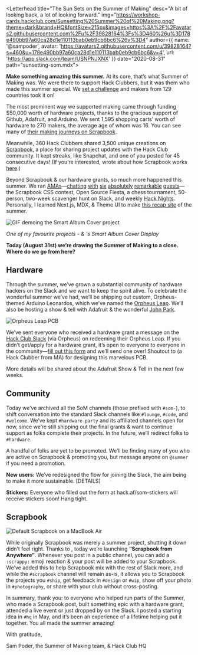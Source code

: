 

<Letterhead
title="The Sun Sets on the Summer of Making"
desc="A bit of looking back, a lot of looking forward."
img="https://workshop-cards.hackclub.com/Sunsetting%20Summer%20of%20Making.png?theme=dark&brand=HQ&fontSize=215px&images=https%3A%2F%2Favatars2.githubusercontent.com%2Fu%2F39828164%3Fs%3D460%26u%3D178e490bb97a60ca28d1e110113bab0eb9cb6bc6%26v%3D4"
author={{
  name: '@sampoder',
  avatar: 'https://avatars2.githubusercontent.com/u/39828164?s=460&u=178e490bb97a60ca28d1e110113bab0eb9cb6bc6&v=4',
  url: 'https://app.slack.com/team/USNPNJXNX'
}}
date="2020-08-31"
path="sunsetting-som.mdx">

**Make something amazing this summer.** At its core, that’s what Summer of Making was. We were there to support Hack Clubbers, but it was them who made this summer special. We [set a challenge](https://summer.hackclub.com/landing) and makers from 129 countries took it on!

The most prominent way we supported making came through funding $50,000 worth of hardware projects, thanks to the gracious support of Github, Adafruit, and Arduino. We sent 1,595 shopping carts’ worth of hardware to 270 makers, the average age of whom was 16. You can see many of [their making journeys on Scrapbook](http://scrapbook.hackclub.com/r/hardware).

Meanwhile, 360 Hack Clubbers shared 3,500 unique creations on [Scrapbook](https://scrapbook.hackclub.com/), a place for sharing project updates with the Hack Club community. It kept streaks, like Snapchat, and one of you posted for 45 consecutive days! (If you’re interested, <StaticMention username="lachlanjc" avatar="https://dl.airtable.com/.attachmentThumbnails/6a8e07714d446b0dbc70209ac77b2453/8e93fe10" link="https://scrapbook.hackclub.com/lachlanjc"/> wrote about how Scrapbook works [here](http://notebook.lachlanjc.com/2020-07-30_how_scrapbook_works/).)

Beyond Scrapbook & our hardware grants, so much more happened this summer. We ran [AMAs](https://hackclub.com/amas/)—[chatting](https://youtu.be/DvROZ-OBszU) [with](https://www.youtube.com/watch?v=IWFtj9cCaB0) [six](https://www.youtube.com/watch?v=fDKYjX37cbo) [absolutely](https://www.youtube.com/watch?v=tDtBCcLJ2xU&list=PLbNbddgD-XxFFLLLaODUtif9v99eFXub3) [remarkable](https://youtu.be/thXsjHVcxx4) [guests](https://youtu.be/KKEYTSUvsS8)—the Scrapbook CSS contest, Open Source Fiesta, a chess tournament, 50-person, two-week scavenger hunt on Slack, and weekly [Hack Nights](https://hackclub.com/night/). Personally, I learned Next.js, MDX, & Theme UI to make [this recap site](https://summer.hackclub.com/) of the summer.

![GIF demoing the Smart Album Cover project](https://cloud-hdaoelc0g.vercel.app/ezgif-4-2e8542881d0b.gif)

_One of my favourite projects - <StaticMention username="phultquist" avatar="https://avatars1.githubusercontent.com/u/46694203?s=460&u=9aa5512e640c5c2c2b2847af1f95fcf77479ac7f&v=4" link="https://github.com/phultquist"/> & <StaticMention username="amhenikoff" avatar="https://avatars2.githubusercontent.com/u/18370553?s=460&v=4" link="https://github.com/amhenikoff"/>'s Smart Album Cover Display_

**Today (August 31st) we’re drawing the Summer of Making to a close. Where do we go from here?**

## Hardware

Through the summer, we’ve grown a substantial community of hardware hackers on the Slack and we want to keep the spirit alive. To celebrate the wonderful summer we’ve had, we’ll be shipping out custom, Orpheus-themed Arduino Leonardos, which we’ve named the [Orpheus Leap](https://leap.hackclub.com). We’ll also be hosting a show & tell with Adafruit & the wonderful [John Park](https://en.wikipedia.org/wiki/John_Edgar_Park).

![Orpheus Leap PCB](http://cloud-jrox24mrn.vercel.app/orpheus_leap_micro_final.png)

We’ve sent everyone who received a hardware grant a message on the [Hack Club Slack](https://hackclub.com/slack/) (via Orpheus) on redeeming their Orpheus Leap. If you didn’t get/apply for a hardware grant, it’s open to everyone to everyone in the community—[fill out this form](https://hack.af/orpheus-leap) and we’ll send one over! Shoutout to <StaticMention username="kevinyang" avatar="https://ca.slack-edge.com/T0266FRGM-U015X5P6KAM-gc35567f1dbb-512" link="http://bykevinyang.com/"/> (a Hack Clubber from MA) for designing this marvelous PCB.

More details will be shared about the Adafruit Show & Tell in the next few weeks.

## Community

Today we’ve archived all the SoM channels (those prefixed with `#som-`), to shift conversation into the standard Slack channels like `#lounge`, `#code`, and `#welcome`. We’ve kept `#hardware-party` and its affiliated channels open for now, since we’re still shipping out the final grants & want to continue support as folks complete their projects. In the future, we’ll redirect folks to `#hardware`.

A handful of folks are yet to be promoted. We’ll be finding many of you who are active on Scrapbook & promoting you, but message anyone on `@summer` if you need a promotion.

**New users:** We’ve redesigned the flow for joining the Slack, the aim being to make it more sustainable. [DETAILS]

**Stickers:** Everyone who filled out the form at hack.af/som-stickers will receive stickers soon! Hang tight.

## Scrapbook

![Default Scrapbook on a MacBook Air](http://cloud-egtwyjtcv.vercel.app/untitled_design-6.png)

While originally Scrapbook was merely a summer project, shutting it down didn’t feel right. Thanks to <StaticMention username="caleb" avatar="https://dl.airtable.com/.attachmentThumbnails/cfb5855d4ffde3f705f82de6f3e19893/f7ffec73" link="https://scrapbook.hackclub.com/caleb"/>, today we’re launching **“Scrapbook from Anywhere”**. Whenever you post in a public channel, you can add a `:scrappy:` emoji reaction & your post will be added to your Scrapbook. We’ve added this to help Scrapbook mix with the rest of Slack more, and while the `#scrapbook` channel will remain as-is, it allows you to Scrapbook the projects you `#ship`, get feedback in `#design` or `#wip`, show off your photo in `#photography`, or share with your club without cross-posting.

In summary, thank you: to everyone who helped run parts of the Summer, who made a Scrapbook post, built something epic with a hardware grant, attended a live event or just dropped by on the Slack. I posted a starting idea in `#hq` in May, and it’s been an experience of a lifetime helping put it together. You all made the summer amazing!

With gratitude,

Sam Poder, the Summer of Making team, & Hack Club HQ

</Letterhead>

<style jsx global>{`
  code {
    margin-left: 1px !important;
    margin-right: 1px !important;
  }
`}</style>
